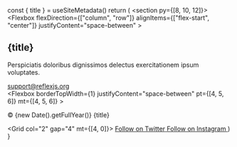 
  const { title } = useSiteMetadata()
  return (
    <section py={[8, 10, 12]}>
      <Container>
        <Flexbox
          flexDirection={["column", "row"]}
          alignItems={["flex-start", "center"]}
          justifyContent="space-between"
        >
          <div maxW="300px">
            <h2 variant="heading.h2" m="0" fontSize="xl|2xl|3xl">
              {title}
            </h2>
            <p fontSize="md">
              Perspiciatis doloribus dignissimos delectus exercitationem ipsum
              voluptates.
            </p>
            <a href="#" fontSize="md" color="text" lineHeight="none">
              <Icon name="mail" size="5" mr="2" />
              support@reflexjs.org
            </a>
          </div>
          <NavMenu
            name="footer-example"
            dropdown={false}
            my="6|0"
            gap="4|10|18"
          />
        </Flexbox>
        <Flexbox
          borderTopWidth={1}
          justifyContent="space-between"
          pt={[4, 5, 6]}
          mt={[4, 5, 6]}
        >
          <p fontSize="sm" my="0">
            © {new Date().getFullYear()} {title}
          </p>
          <Grid col="2" gap="4" mt={[4, 0]}>
            <a href="#" color="text">
              <Icon name="twitter" size={5} />
              <VisuallyHidden>Follow on Twitter</VisuallyHidden>
            </a>
            <a href="#" color="text">
              <Icon name="instagram" size={5} />
              <VisuallyHidden>Follow on Instagram</VisuallyHidden>
            </a>
          </Grid>
        </Flexbox>
      </Container>
    </section>
  )
}
